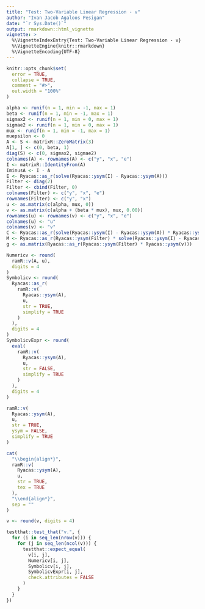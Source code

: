 ```yaml
---
title: "Test: Two-Variable Linear Regression - v"
author: "Ivan Jacob Agaloos Pesigan"
date: "`r Sys.Date()`"
output: rmarkdown::html_vignette
vignette: >
  %\VignetteIndexEntry{Test: Two-Variable Linear Regression - v}
  %\VignetteEngine{knitr::rmarkdown}
  %\VignetteEncoding{UTF-8}
---
```



```r
knitr::opts_chunk$set(
  error = TRUE,
  collapse = TRUE,
  comment = "#>",
  out.width = "100%"
)
```



```r
alpha <- runif(n = 1, min = -1, max = 1)
beta <- runif(n = 1, min = -1, max = 1)
sigmax2 <- runif(n = 1, min = 0, max = 1)
sigmae2 <- runif(n = 1, min = 0, max = 1)
mux <- runif(n = 1, min = -1, max = 1)
muepsilon <- 0
A <- S <- matrixR::ZeroMatrix(3)
A[1, ] <- c(0, beta, 1)
diag(S) <- c(0, sigmax2, sigmae2)
colnames(A) <- rownames(A) <- c("y", "x", "e")
I <- matrixR::IdentityFrom(A)
IminusA <- I - A
E <- Ryacas::as_r(solve(Ryacas::ysym(I) - Ryacas::ysym(A)))
Filter <- diag(2)
Filter <- cbind(Filter, 0)
colnames(Filter) <- c("y", "x", "e")
rownames(Filter) <- c("y", "x")
u <- as.matrix(c(alpha, mux, 0))
v <- as.matrix(c(alpha + (beta * mux), mux, 0.00))
rownames(u) <- rownames(v) <- c("y", "x", "e")
colnames(u) <- "u"
colnames(v) <- "v"
C <- Ryacas::as_r(solve(Ryacas::ysym(I) - Ryacas::ysym(A)) * Ryacas::ysym(S) * t(solve(Ryacas::ysym(I) - Ryacas::ysym(A))))
M <- Ryacas::as_r(Ryacas::ysym(Filter) * solve(Ryacas::ysym(I) - Ryacas::ysym(A)) * Ryacas::ysym(S) * t(solve(Ryacas::ysym(I) - Ryacas::ysym(A))) * t(Ryacas::ysym(Filter)))
g <- as.matrix(Ryacas::as_r(Ryacas::ysym(Filter) * Ryacas::ysym(v)))
```


\begin{equation}
  \begin{split}
    y &= \alpha + \beta x + \varepsilon \\
    y &= `r alpha` + `r beta` x + \varepsilon
  \end{split}
\end{equation}


```r
Numericv <- round(
  ramR::v(A, u),
  digits = 4
)
Symbolicv <- round(
  Ryacas::as_r(
    ramR::v(
      Ryacas::ysym(A),
      u,
      str = TRUE,
      simplify = TRUE
    )
  ),
  digits = 4
)
SymbolicvExpr <- round(
  eval(
    ramR::v(
      Ryacas::ysym(A),
      u,
      str = FALSE,
      simplify = TRUE
    )
  ),
  digits = 4
)
```



```r
ramR::v(
  Ryacas::ysym(A),
  u,
  str = TRUE,
  ysym = FALSE,
  simplify = TRUE
)
```



```r
cat(
  "\\begin{align*}",
  ramR::v(
    Ryacas::ysym(A),
    u,
    str = TRUE,
    tex = TRUE
  ),
  "\\end{align*}",
  sep = ""
)
```



```r
v <- round(v, digits = 4)
```



```r
testthat::test_that("v.", {
  for (i in seq_len(nrow(v))) {
    for (j in seq_len(ncol(v))) {
      testthat::expect_equal(
        v[i, j],
        Numericv[i, j],
        Symbolicv[i, j],
        SymbolicvExpr[i, j],
        check.attributes = FALSE
      )
    }
  }
})
```

